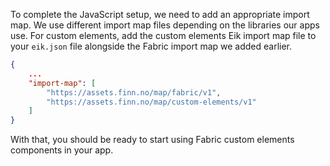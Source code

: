 To complete the JavaScript setup, we need to add an appropriate import map.
We use different import map files depending on the libraries our apps use.
For custom elements, add the custom elements Eik import map file to your `eik.json` file alongside the Fabric import map we added earlier.

```json
{
    ...
    "import-map": [
        "https://assets.finn.no/map/fabric/v1",
        "https://assets.finn.no/map/custom-elements/v1"
    ]
}
```

With that, you should be ready to start using Fabric custom elements components in your app.
